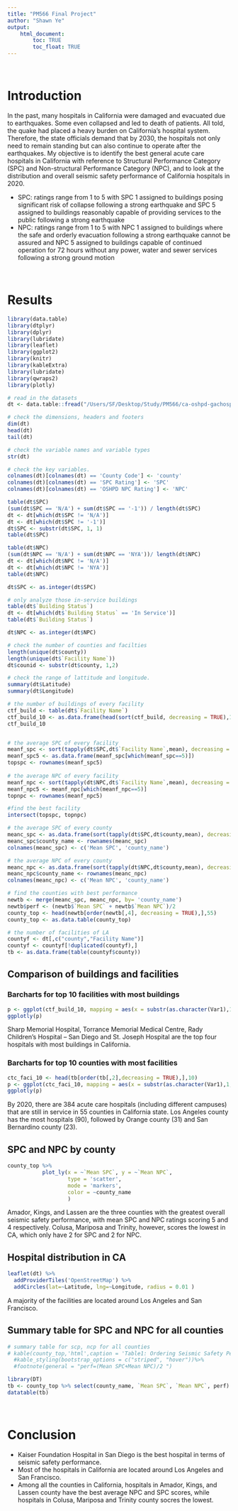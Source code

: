 ```yaml
---
title: "PM566 Final Project"
author: "Shawn Ye"
output: 
    html_document:
        toc: TRUE
        toc_float: TRUE
---
```

<br>

# Introduction
In the past, many hospitals in California were damaged and evacuated due to earthquakes. Some even collapsed and led to death of patients. All told, the quake had placed a heavy burden on California’s hospital system. Therefore, the state officials demand that by 2030, the hospitals not only need to remain standing but can also continue to operate after the earthquakes. My objective is to identify the best general acute care hospitals in California with reference to Structural Performance Category (SPC) and Non-structural Performance Category (NPC), and to look at the distribution and overall seismic safety performance of California hospitals in 2020.

- SPC: ratings range from 1 to 5 with SPC 1 assigned to buildings posing significant risk of collapse following a strong earthquake and SPC 5 assigned to buildings reasonably capable of providing services to the public following a strong earthquake 
- NPC: ratings range from 1 to 5 with NPC 1 assigned to buildings where the safe and orderly evacuation following a strong earthquake cannot be assured and NPC 5 assigned to buildings capable of continued operation for 72 hours without any power, water and sewer services following a strong ground motion

<br>

# Results
```r
library(data.table)
library(dtplyr)
library(dplyr)
library(lubridate)
library(leaflet)
library(ggplot2)
library(knitr)
library(kableExtra)
library(lubridate)
library(qwraps2)
library(plotly)
```

```r
# read in the datasets
dt <- data.table::fread("/Users/SF/Desktop/Study/PM566/ca-oshpd-gachospital-buildingspcnpcratings-09252020.csv")

# check the dimensions, headers and footers
dim(dt)
head(dt)
tail(dt)

# check the variable names and variable types
str(dt)

# check the key variables.
colnames(dt)[colnames(dt) == 'County Code'] <- 'county'
colnames(dt)[colnames(dt) == 'SPC Rating'] <- 'SPC'
colnames(dt)[colnames(dt) == 'OSHPD NPC Rating'] <- 'NPC'

table(dt$SPC)
(sum(dt$SPC == 'N/A') + sum(dt$SPC == '-1')) / length(dt$SPC)
dt <- dt[which(dt$SPC != 'N/A')]
dt <- dt[which(dt$SPC != '-1')]
dt$SPC <- substr(dt$SPC, 1, 1)
table(dt$SPC)

table(dt$NPC)
(sum(dt$NPC == 'N/A') + sum(dt$NPC == 'NYA'))/ length(dt$NPC)
dt <- dt[which(dt$NPC != 'N/A')]
dt <- dt[which(dt$NPC != 'NYA')]
table(dt$NPC)

dt$SPC <- as.integer(dt$SPC)

# only analyze those in-service buildings
table(dt$`Building Status`)
dt <- dt[which(dt$`Building Status` == 'In Service')]
table(dt$`Building Status`)

dt$NPC <- as.integer(dt$NPC)

# check the number of counties and facilties
length(unique(dt$county))
length(unique(dt$`Facility Name`))
dt$counid <- substr(dt$county, 1,2)

# check the range of lattitude and longitude.
summary(dt$Latitude)
summary(dt$Longitude)
```

```r
# the number of buildings of every facility
ctf_build <- table(dt$`Facility Name`)
ctf_build_10 <- as.data.frame(head(sort(ctf_build, decreasing = TRUE),10))
ctf_build_10


# the average SPC of every facility
meanf_spc <- sort(tapply(dt$SPC,dt$`Facility Name`,mean), decreasing = TRUE)
meanf_spc5 <- as.data.frame(meanf_spc[which(meanf_spc==5)])
topspc <- rownames(meanf_spc5)
  
# the average NPC of every facility
meanf_npc <- sort(tapply(dt$NPC,dt$`Facility Name`,mean), decreasing = TRUE)
meanf_npc5 <- meanf_npc[which(meanf_npc==5)]
topnpc <- rownames(meanf_npc5)

#find the best facility
intersect(topspc, topnpc)

# the average SPC of every county
meanc_spc <- as.data.frame(sort(tapply(dt$SPC,dt$county,mean), decreasing = TRUE))
meanc_spc$county_name <- rownames(meanc_spc)
colnames(meanc_spc) <- c('Mean SPC', 'county_name')

# the average NPC of every county
meanc_npc <- as.data.frame(sort(tapply(dt$NPC,dt$county,mean), decreasing = TRUE))
meanc_npc$county_name <- rownames(meanc_npc)
colnames(meanc_npc) <- c('Mean NPC', 'county_name')

# find the counties with best performance
newtb <- merge(meanc_spc, meanc_npc, by= 'county_name')
newtb$perf <- (newtb$`Mean SPC` + newtb$`Mean NPC`)/2
county_top <- head(newtb[order(newtb[,4], decreasing = TRUE),],55)
county_top <- as.data.table(county_top)

# the number of facilities of LA
countyf <- dt[,c("county","Facility Name")]
countyf <- countyf[!duplicated(countyf),]
tb <- as.data.frame(table(countyf$county))
```

## Comparison of buildings and facilities
### Barcharts for top 10 facilities with most buildings
```r
p <- ggplot(ctf_build_10, mapping = aes(x = substr(as.character(Var1),1,50), y = Freq)) + geom_bar(stat = 'identity',fill = 'salmon2') + xlab('hospital name') + theme(axis.text.x = element_text(angle = 45, hjust = 0.5, vjust = 0.5))
ggplotly(p)
```
Sharp Memorial Hospital, Torrance Memorial Medical Centre, Rady Children’s Hospital – San Diego and St. Joseph Hospital are the top four hospitals with most buildings in California. 

### Barcharts for top 10 counties with most facilities
```r
ctc_faci_10 <- head(tb[order(tb[,2],decreasing = TRUE),],10)
p <- ggplot(ctc_faci_10, mapping = aes(x = substr(as.character(Var1),1,30), y = Freq)) + geom_bar(stat = 'identity',fill = 'skyblue3') +xlab('county_ID') + theme(axis.text.x = element_text(angle = 45, hjust = 0.5, vjust = 0.5))
ggplotly(p)
```
By 2020, there are 384 acute care hospitals (including different campuses) that are still in service in 55 counties in California state. Los Angeles county has the most hospitals (90), followed by Orange county (31) and San Bernardino county (23).  

## SPC and NPC by county
```r
county_top %>% 
           plot_ly(x = ~`Mean SPC`, y = ~`Mean NPC`, 
                   type = 'scatter',
                   mode = 'markers',
                   color = ~county_name
                   )
```
Amador, Kings, and Lassen are the three counties with the greatest overall seismic safety performance, with mean SPC and NPC ratings scoring 5 and 4 respectively. Colusa, Mariposa and Trinity, however, scores the lowest in CA, which only have 2 for SPC and 2 for NPC. 

## Hospital distribution in CA
```r
leaflet(dt) %>%
  addProviderTiles('OpenStreetMap') %>%
  addCircles(lat=~Latitude, lng=~Longitude, radius = 0.01 ) 
```
A majority of the facilities are located around Los Angeles and San Francisco. 

## Summary table for SPC and NPC for all counties
```r
# summary table for scp, ncp for all counties
# kable(county_top,'html',caption = 'Table1: Ordering Seismic Safety Performance For All Counties In CA')%>%
  #kable_styling(bootstrap_options = c("striped", "hover"))%>%
  #footnote(general = "perf=(Mean SPC+Mean NPC)/2 ")

library(DT)
tb <- county_top %>% select(county_name, `Mean SPC`, `Mean NPC`, perf)
datatable(tb)

```

<br>

# Conclusion
- Kaiser Foundation Hospital in San Diego is the best hospital in terms of seismic safety performance.  
- Most of the hospitals in California are located around Los Angeles and San Francisco.  
- Among all the counties in California, hospitals in Amador, Kings, and Lassen county have the best average NPC and SPC scores, while hospitals in Colusa, Mariposa and Trinity county socres the lowest.
